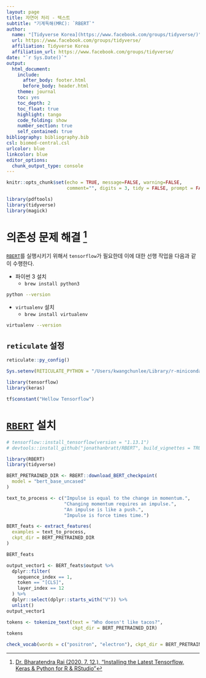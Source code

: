 ```yaml
---
layout: page
title: 자연어 처리 - 텍스트
subtitle: "기계독해(MRC): `RBERT`"
author:
  name: "[Tidyverse Korea](https://www.facebook.com/groups/tidyverse/)"
  url: https://www.facebook.com/groups/tidyverse/
  affiliation: Tidyverse Korea
  affiliation_url: https://www.facebook.com/groups/tidyverse/
date: "`r Sys.Date()`"
output:
  html_document: 
    include:
      after_body: footer.html
      before_body: header.html
    theme: journal
    toc: yes
    toc_depth: 2
    toc_float: true
    highlight: tango
    code_folding: show
    number_section: true
    self_contained: true
bibliography: bibliography.bib
csl: biomed-central.csl
urlcolor: blue
linkcolor: blue
editor_options: 
  chunk_output_type: console
---
```


```r
knitr::opts_chunk$set(echo = TRUE, message=FALSE, warning=FALSE,
                      comment="", digits = 3, tidy = FALSE, prompt = FALSE, fig.align = 'center')

library(pdftools)
library(tidyverse)
library(magick)

```


# 의존성 문제 해결 [^figure-out-keras] {#figure-out-dependencies}

[^figure-out-keras]: [Dr. Bharatendra Rai (2020. 7. 12.), "Installing the Latest Tensorflow, Keras & Python for R & RStudio"](https://www.youtube.com/watch?v=-IYYqdxdYXk)

[`RBERT`](https://github.com/jonathanbratt/RBERT)를 실행시키기 위해서 `tensorflow`가 필요한데 이에 대한 선행 작업을 다음과 같이 수행한다.

- 파이썬 3 설치
    - `brew install python3`

```bash
python --version
```

- `virtualenv` 설치
    - `brew install virtualenv`

```bash
virtualenv --version
```

## `reticulate` 설정

```r
reticulate::py_config()
```

```r
Sys.setenv(RETICULATE_PYTHON = "/Users/kwangchunlee/Library/r-miniconda/envs/r-reticulate/bin/python")
```


```r
library(tensorflow)
library(keras)

tf$constant("Hellow Tensorflow")
```

# [`RBERT`](https://github.com/jonathanbratt/RBERT) 설치 {#install-rbert}

```r
# tensorflow::install_tensorflow(version = "1.13.1")
# devtools::install_github("jonathanbratt/RBERT", build_vignettes = TRUE)

library(RBERT)
library(tidyverse)

BERT_PRETRAINED_DIR <- RBERT::download_BERT_checkpoint(
  model = "bert_base_uncased"
)

text_to_process <- c("Impulse is equal to the change in momentum.",
                     "Changing momentum requires an impulse.",
                     "An impulse is like a push.",
                     "Impulse is force times time.")

BERT_feats <- extract_features(
  examples = text_to_process,
  ckpt_dir = BERT_PRETRAINED_DIR
)

BERT_feats

output_vector1 <- BERT_feats$output %>%
  dplyr::filter(
    sequence_index == 1, 
    token == "[CLS]", 
    layer_index == 12
  ) %>% 
  dplyr::select(dplyr::starts_with("V")) %>% 
  unlist()
output_vector1

```

```r
tokens <- tokenize_text(text = "Who doesn't like tacos?",
                        ckpt_dir = BERT_PRETRAINED_DIR)
tokens
```

```r
check_vocab(words = c("positron", "electron"), ckpt_dir = BERT_PRETRAINED_DIR)
```

